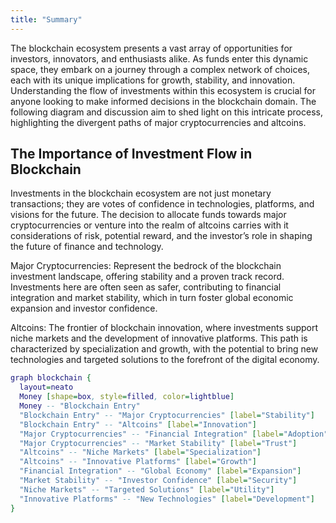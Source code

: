 ```yaml
---
title: "Summary"
---
```


The blockchain ecosystem presents a vast array of opportunities for investors, innovators, and enthusiasts alike. As funds enter this dynamic space, they embark on a journey through a complex network of choices, each with its unique implications for growth, stability, and innovation. Understanding the flow of investments within this ecosystem is crucial for anyone looking to make informed decisions in the blockchain domain. The following diagram and discussion aim to shed light on this intricate process, highlighting the divergent paths of major cryptocurrencies and altcoins.

## The Importance of Investment Flow in Blockchain

Investments in the blockchain ecosystem are not just monetary transactions; they are votes of confidence in technologies, platforms, and visions for the future. The decision to allocate funds towards major cryptocurrencies or venture into the realm of altcoins carries with it considerations of risk, potential reward, and the investor's role in shaping the future of finance and technology.

Major Cryptocurrencies: Represent the bedrock of the blockchain investment landscape, offering stability and a proven track record. Investments here are often seen as safer, contributing to financial integration and market stability, which in turn foster global economic expansion and investor confidence.

Altcoins: The frontier of blockchain innovation, where investments support niche markets and the development of innovative platforms. This path is characterized by specialization and growth, with the potential to bring new technologies and targeted solutions to the forefront of the digital economy.

```dot
graph blockchain {
  layout=neato
  Money [shape=box, style=filled, color=lightblue]
  Money -- "Blockchain Entry"
  "Blockchain Entry" -- "Major Cryptocurrencies" [label="Stability"]
  "Blockchain Entry" -- "Altcoins" [label="Innovation"]
  "Major Cryptocurrencies" -- "Financial Integration" [label="Adoption"]
  "Major Cryptocurrencies" -- "Market Stability" [label="Trust"]
  "Altcoins" -- "Niche Markets" [label="Specialization"]
  "Altcoins" -- "Innovative Platforms" [label="Growth"]
  "Financial Integration" -- "Global Economy" [label="Expansion"]
  "Market Stability" -- "Investor Confidence" [label="Security"]
  "Niche Markets" -- "Targeted Solutions" [label="Utility"]
  "Innovative Platforms" -- "New Technologies" [label="Development"]
}
```
